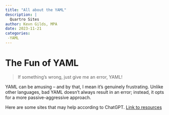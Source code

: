 ```yaml
---
title: "All about the YAML"
description: |
  Quartro Sites
author: Kevn Gilds, MPA
date: 2023-11-21
categories:
 -YAML
---
```


# The Fun of YAML

> If something's wrong, just give me an error, YAML!

YAML can be amusing -- and by that, I mean it's genuinely frustrating.
Unlike other languages, bad YAML doesn't always result in an error;
instead, it opts for a more passive-aggressive approach.

Here are some sites that may help according to ChatGPT. [Link to resources](https://chat.openai.com/share/12f6075b-f13e-4472-9951-3fa76ae55eb8)
